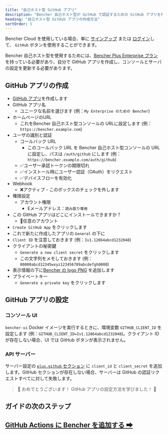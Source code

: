 ```yaml
---
title: "自己ホスト型 GitHub アプリ"
description: "Bencher 自己ホスト型が GitHub で認証するための GitHub アプリを作成します"
heading: "自己ホスト型 GitHub アプリの作成方法"
sortOrder: 5
---
```


Bencher Cloud を使用している場合、単に [サインアップ](/auth/signup) または [ログイン](/auth/login)して、
`GitHub` ボタンを使用することができます。

Bencher 自己ホスト型を使用するためには、[Bencher Plus Enterprise プラン](/pricing/?level=enterprise) を持っている必要があり、自分で GitHub アプリを作成し、コンソールとサーバの設定を更新する必要があります。

## GitHub アプリの作成

- [GitHub アプリ](https://docs.github.com/ja/apps/creating-github-apps/registering-a-github-app/registering-a-github-app#registering-a-github-app)を作成します
- GitHub アプリ名
  - ユニークな名前を選びます (例：`My Enterprise のための Bencher`)
- ホームページのURL
  - これをBencher 自己ホスト型コンソールの URLに設定します (例：`https://bencher.example.com`)
- ユーザの識別と認証
  - コールバック URL
    - このコールバック URL を Bencher 自己ホスト型コンソールの URL に設定し、パスは `/auth/github` にします (例：`https://bencher.example.com/auth/github`)
  - ✅ユーザー承認トークンの期限切れ
  - ✅インストール時にユーザー認証（OAuth）をリクエスト
  - ✅デバイスフローを有効化
- Webhook
  - ❌アクティブ - このボックスのチェックを外します
- 権限設定
  - アカウント権限
    - Eメールアドレス：`読み取り専用`
- この GitHub アプリはどこにインストールできますか？
  - 🔘任意のアカウント
- `Create GitHub App` をクリックします
- これで新たに作成したアプリの `General` の下に
- `Client ID` を注意しておきます (例：`Iv1.12864abcd1232048`)
- クライアントの秘密鍵
  - `Generate a new client secret` をクリックします
  - この⽂字列をメモしておきます (例：`00000abcd12345wxyz123456789abcdefgh0000`)
- 表示情報の下に[Bencher の logo PNG](/brand/) を追加します
- プライベートキー
  - `Generate a private key` をクリックします

## GitHub アプリの設定

### コンソール UI
`bencher-ui` Docker イメージを実行するときに、環境変数 `GITHUB_CLIENT_ID` を設定します (例：`GITHUB_CLIENT_ID=Iv1.12864abcd1232048`)。クライアント ID が存在しない場合、UI では GitHub ボタンが表示されません。

### API サーバー
サーバー設定の [`plus.github` セクション](/docs/ja/reference/server-config/#plusgithub) に `client_id` と `client_secret` を追加します。GitHub セクションが存在しない場合、サーバーは GitHub の認証リクエストすべてに対して失敗します。

> 🐰 おめでとうございます！ GitHub アプリの設定方法を学びました！ 🎉

## ガイドの次のステップ
<h2><a href="/docs/ja/how-to/github-actions/">GitHub Actions に Bencher を追加する ➡</a></h2>